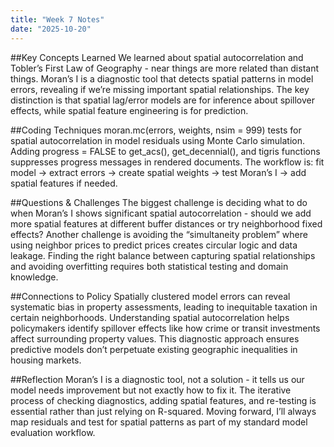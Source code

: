 ```yaml
---
title: "Week 7 Notes"
date: "2025-10-20"
---
```


##Key Concepts Learned
We learned about spatial autocorrelation and Tobler's First Law of Geography - near things are more related than distant things. Moran's I is a diagnostic tool that detects spatial patterns in model errors, revealing if we're missing important spatial relationships. The key distinction is that spatial lag/error models are for inference about spillover effects, while spatial feature engineering is for prediction.

##Coding Techniques
moran.mc(errors, weights, nsim = 999) tests for spatial autocorrelation in model residuals using Monte Carlo simulation. Adding progress = FALSE to get_acs(), get_decennial(), and tigris functions suppresses progress messages in rendered documents. The workflow is: fit model → extract errors → create spatial weights → test Moran's I → add spatial features if needed.

##Questions & Challenges
The biggest challenge is deciding what to do when Moran's I shows significant spatial autocorrelation - should we add more spatial features at different buffer distances or try neighborhood fixed effects? Another challenge is avoiding the "simultaneity problem" where using neighbor prices to predict prices creates circular logic and data leakage. Finding the right balance between capturing spatial relationships and avoiding overfitting requires both statistical testing and domain knowledge.

##Connections to Policy
Spatially clustered model errors can reveal systematic bias in property assessments, leading to inequitable taxation in certain neighborhoods. Understanding spatial autocorrelation helps policymakers identify spillover effects like how crime or transit investments affect surrounding property values. This diagnostic approach ensures predictive models don't perpetuate existing geographic inequalities in housing markets.

##Reflection
Moran's I is a diagnostic tool, not a solution - it tells us our model needs improvement but not exactly how to fix it. The iterative process of checking diagnostics, adding spatial features, and re-testing is essential rather than just relying on R-squared. Moving forward, I'll always map residuals and test for spatial patterns as part of my standard model evaluation workflow.